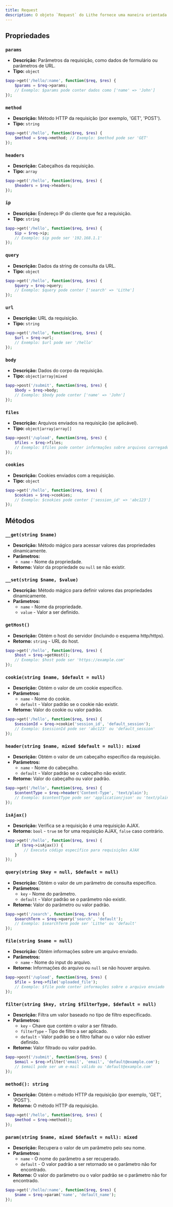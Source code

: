 ```yaml
---
title: Request
description: O objeto `Request` do Lithe fornece uma maneira orientada a objetos de interagir com a atual requisição HTTP sendo manipulada pela sua aplicação, além de recuperar os inputs, cookies e arquivos que foram submetidos com a requisição.
---
```


## Propriedades

### `params`
  - **Descrição:** Parâmetros da requisição, como dados de formulário ou parâmetros de URL.
  - **Tipo:** `object`
```php
$app->get('/hello/:name', function($req, $res) {
    $params = $req->params;
    // Exemplo: $params pode conter dados como ['name' => 'John']
});
```

### `method`
  - **Descrição:** Método HTTP da requisição (por exemplo, 'GET', 'POST').
  - **Tipo:** `string`
```php
$app->get('/hello', function($req, $res) {
    $method = $req->method; // Exemplo: $method pode ser 'GET'
});
```

### `headers`
  - **Descrição:** Cabeçalhos da requisição.
  - **Tipo:** `array`
```php
$app->get('/hello', function($req, $res) {
    $headers = $req->headers;
});
```

### `ip`
  - **Descrição:** Endereço IP do cliente que fez a requisição.
  - **Tipo:** `string`
```php
$app->get('/hello', function($req, $res) {
    $ip = $req->ip;
    // Exemplo: $ip pode ser '192.168.1.1'
});
```

### `query`
  - **Descrição:** Dados da string de consulta da URL.
  - **Tipo:** `object`
```php
$app->get('/hello', function($req, $res) {
    $query = $req->query;
    // Exemplo: $query pode conter ['search' => 'Lithe']
});
```

### `url`
  - **Descrição:** URL da requisição.
  - **Tipo:** `string`
```php
$app->get('/hello', function($req, $res) {
    $url = $req->url;
    // Exemplo: $url pode ser '/hello'
});
```

### `body`
  - **Descrição:** Dados do corpo da requisição.
  - **Tipo:** `object|array|mixed`
```php
$app->post('/submit', function($req, $res) {
    $body = $req->body;
    // Exemplo: $body pode conter ['name' => 'John']
});
```

### `files`
  - **Descrição:** Arquivos enviados na requisição (se aplicável).
  - **Tipo:** `object|array|array[]`
```php
$app->post('/upload', function($req, $res) {
    $files = $req->files;
    // Exemplo: $files pode conter informações sobre arquivos carregados
});
```

### `cookies`
  - **Descrição:** Cookies enviados com a requisição.
  - **Tipo:** `object`
```php
$app->get('/hello', function($req, $res) {
    $cookies = $req->cookies;
    // Exemplo: $cookies pode conter ['session_id' => 'abc123']
});
```

## Métodos

### `__get(string $name)`
- **Descrição:** Método mágico para acessar valores das propriedades dinamicamente.
- **Parâmetros:**
  - `name` - Nome da propriedade.
- **Retorno:** Valor da propriedade ou `null` se não existir.

### `__set(string $name, $value)`
- **Descrição:** Método mágico para definir valores das propriedades dinamicamente.
- **Parâmetros:**
  - `name` - Nome da propriedade.
  - `value` - Valor a ser definido.

### `getHost()`
- **Descrição:** Obtém o host do servidor (incluindo o esquema http/https).
- **Retorno:** `string` - URL do host.
```php
$app->get('/hello', function($req, $res) {
    $host = $req->getHost();
    // Exemplo: $host pode ser 'https://example.com'
});
  ```

### `cookie(string $name, $default = null)`
- **Descrição:** Obtém o valor de um cookie específico.
- **Parâmetros:**
  - `name` - Nome do cookie.
  - `default` - Valor padrão se o cookie não existir.
- **Retorno:** Valor do cookie ou valor padrão.
```php
$app->get('/hello', function($req, $res) {
    $sessionId = $req->cookie('session_id', 'default_session');
    // Exemplo: $sessionId pode ser 'abc123' ou 'default_session'
});
```

### `header(string $name, mixed $default = null): mixed`
- **Descrição:** Obtém o valor de um cabeçalho específico da requisição.
- **Parâmetros:**
  - `name` - Nome do cabeçalho.
  - `default` - Valor padrão se o cabeçalho não existir.
- **Retorno:** Valor do cabeçalho ou valor padrão.
```php
$app->get('/hello', function($req, $res) {
    $contentType = $req->header('Content-Type', 'text/plain');
    // Exemplo: $contentType pode ser 'application/json' ou 'text/plain'
});
```

### `isAjax()`
- **Descrição:** Verifica se a requisição é uma requisição AJAX.
- **Retorno:** `bool` - `true` se for uma requisição AJAX, `false` caso contrário.
```php
$app->get('/hello', function($req, $res) {
    if ($req->isAjax()) {
        // Executa código específico para requisições AJAX
    }
});
```

### `query(string $key = null, $default = null)`
- **Descrição:** Obtém o valor de um parâmetro de consulta específico.
- **Parâmetros:**
  - `key` - Nome do parâmetro.
  - `default` - Valor padrão se o parâmetro não existir.
- **Retorno:** Valor do parâmetro ou valor padrão.
```php
$app->get('/search', function($req, $res) {
    $searchTerm = $req->query('search', 'default');
    // Exemplo: $searchTerm pode ser 'Lithe' ou 'default'
});
```

### `file(string $name = null)`
- **Descrição:** Obtém informações sobre um arquivo enviado.
- **Parâmetros:**
  - `name` - Nome do input do arquivo.
- **Retorno:** Informações do arquivo ou `null` se não houver arquivo.
```php
$app->post('/upload', function($req, $res) {
    $file = $req->file('uploaded_file');
    // Exemplo: $file pode conter informações sobre o arquivo enviado
});
```

### `filter(string $key, string $filterType, $default = null)`
- **Descrição:** Filtra um valor baseado no tipo de filtro especificado.
- **Parâmetros:**
  - `key` - Chave que contém o valor a ser filtrado.
  - `filterType` - Tipo de filtro a ser aplicado.
  - `default` - Valor padrão se o filtro falhar ou o valor não estiver definido.
- **Retorno:** Valor filtrado ou valor padrão.
```php
$app->post('/submit', function($req, $res) {
    $email = $req->filter('email', 'email', 'default@example.com');
    // $email pode ser um e-mail válido ou 'default@example.com'
});
```

### `method(): string`
  - **Descrição:** Obtém o método HTTP da requisição (por exemplo, 'GET', 'POST').
  - **Retorno:** O método HTTP da requisição.
```php
$app->get('/hello', function($req, $res) {
    $method = $req->method(); 
});
```

### `param(string $name, mixed $default = null): mixed`
  - **Descrição:** Recupera o valor de um parâmetro pelo seu nome.
  - **Parâmetros:**
    - `name` - O nome do parâmetro a ser recuperado.
    - `default` - O valor padrão a ser retornado se o parâmetro não for encontrado.
  - **Retorno:** O valor do parâmetro ou o valor padrão se o parâmetro não for encontrado.
```php
$app->get('/hello/:name', function($req, $res) {
    $name = $req->param('name', 'default_name'); 
});
```